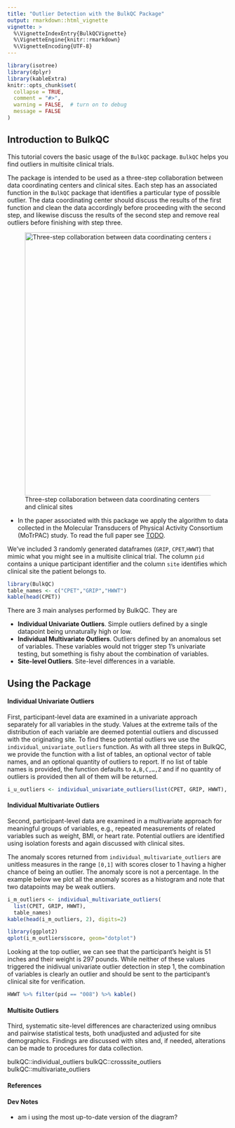 ```yaml
---
title: "Outlier Detection with the BulkQC Package"
output: rmarkdown::html_vignette
vignette: >
  %\VignetteIndexEntry{BulkQCVignette}
  %\VignetteEngine{knitr::rmarkdown}
  %\VignetteEncoding{UTF-8}
---
```


```r
library(isotree)
library(dplyr)
library(kableExtra)
knitr::opts_chunk$set(
  collapse = TRUE,
  comment = "#>",
  warning = FALSE,  # turn on to debug
  message = FALSE
)
```

## Introduction to BulkQC

This tutorial covers the basic usage of the `BulkQC` package. `BulkQC` helps you find outliers in multisite clinical trials.

The package is intended to be used as a three-step collaboration between data coordinating centers and clinical sites. Each step has an associated function in the `BulkQC` package that identifies a particular type of possible outlier. The data coordinating center should discuss the results of the first function and clean the data accordingly before proceeding with the second step, and likewise discuss the results of the second step and remove real outliers before finishing with step three.

![Three-step collaboration between data coordinating centers and clinical sites](images/ccwebb_diagram.png){width="600"}

-   In the paper associated with this package we apply the algorithm to data collected in the Molecular Transducers of Physical Activity Consortium (MoTrPAC) study. To read the full paper see [TODO](motrpac.org).

We've included 3 randomly generated dataframes (`GRIP`, `CPET`,`HWWT`) that mimic what you might see in a multisite clinical trial. The column `pid` contains a unique participant identifier and the column `site` identifies which clinical site the patient belongs to.

```r
library(BulkQC)
table_names <- c("CPET","GRIP","HWWT")
kable(head(CPET))
```

There are 3 main analyses performed by BulkQC. They are

-   **Individual Univariate Outliers**. Simple outliers defined by a single datapoint being unnaturally high or low.
-   **Individual Multivariate Outliers**. Outliers defined by an anomalous set of variables. These variables would not trigger step 1's univariate testing, but something is fishy about the combination of variables.
-   **Site-level Outliers**. Site-level differences in a variable.

## Using the Package

#### Individual Univariate Outliers

First, participant-level data are examined in a univariate approach separately for all variables in the study. Values at the extreme tails of the distribution of each variable are deemed potential outliers and discussed with the originating site. To find these potential outliers we use the `individual_univariate_outliers` function. As with all three steps in BulkQC, we provide the function with a list of tables, an optional vector of table names, and an optional quantity of outliers to report. If no list of table names is provided, the function defaults to `A,B,C,…,Z` and if no quantity of outliers is provided then all of them will be returned.

```r
i_u_outliers <- individual_univariate_outliers(list(CPET, GRIP, HWWT), table_names, "pid", "site")
```

#### Individual Multivariate Outliers

Second, participant-level data are examined in a multivariate approach for meaningful groups of variables, e.g., repeated measurements of related variables such as weight, BMI, or heart rate. Potential outliers are identified using isolation forests and again discussed with clinical sites.

The anomaly scores returned from `individual_multivariate_outliers` are unitless measures in the range `[0,1]` with scores closer to 1 having a higher chance of being an outlier. The anomaly score is not a percentage. In the example below we plot all the anomaly scores as a histogram and note that two datapoints may be weak outliers.

```r
i_m_outliers <- individual_multivariate_outliers(
  list(CPET, GRIP, HWWT),
  table_names)
kable(head(i_m_outliers, 2), digits=2)
```

```r
library(ggplot2)
qplot(i_m_outliers$score, geom="dotplot")
```

Looking at the top outlier, we can see that the participant's height is 51 inches and their weight is 297 pounds. While neither of these values triggered the inidivual univariate outlier detection in step 1, the combination of variables is clearly an outlier and should be sent to the participant's clinical site for verification.

```r
HWWT %>% filter(pid == "008") %>% kable()
```

#### Multisite Outliers

Third, systematic site-level differences are characterized using omnibus and pairwise statistical tests, both unadjusted and adjusted for site demographics. Findings are discussed with sites and, if needed, alterations can be made to procedures for data collection.

bulkQC::individual_outliers bulkQC::crosssite_outliers bulkQC::multivariate_outliers

#### References

#### Dev Notes

-   am i using the most up-to-date version of the diagram?
